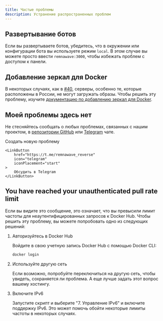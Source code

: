 ```yaml
---
title: Частые проблемы
description: Устранение распространенных проблем
---
```



## Развертывание ботов

Если вы развертываете ботов, убедитесь, что в окружении или конфигурации бота вы используете режим `local`. В этом случае вы можете просто ввести `remnawave:3000`, чтобы избежать проблем с доступом к панели.

## Добавление зеркал для Docker

В некоторых случаях, как в [#40](https://github.com/eGamesAPI/remnawave-reverse-proxy/issues/40), серверы, особенно те, которые расположены в России, не могут загружать образы.
Чтобы решить эту проблему, изучите [документацию по добавлению зеркал для Docker](/ru/troubleshooting/docker-mirrors.mdx).

## Моей проблемы здесь нет

Не стесняйтесь сообщать о любых проблемах, связанных с нашим проектом, в [репозитории GitHub](https://github.com/eGamesAPI/remnawave-reverse-proxy/issues) или [Telegram](https://t.me/remnawave_reverse) чате.

<div style={{ display: 'flex', flexDirection: 'row', justifyContent: 'center', gap: '1rem', textAlign: 'center', marginTop: '2rem' }}>
    <LinkButton
        href="https://github.com/eGamesAPI/remnawave-reverse-proxy/issues/new/choose"
        icon="add-document"
        iconPlacement="start"
    >
        Создать новую проблему
    </LinkButton>
    
    <LinkButton
        href="https://t.me/remnawave_reverse"
        icon="telegram"
        iconPlacement="start"
    >
        Обсудить в Telegram
    </LinkButton>
</div>

## You have reached your unauthenticated pull rate limit

Если вы видите это сообщение, это означает, что вы превысили лимит частоты для неаутентифицированных запросов к Docker Hub. Чтобы решить эту проблему, вы можете попробовать одно из следующих решений:

<Steps>

1. Авторизуйтесь в Docker Hub

    Войдите в свою учетную запись Docker Hub с помощью Docker CLI:

    ```bash
    docker login
    ```

2. Используйте другую сеть

    Если возможно, попробуйте переключиться на другую сеть, чтобы увидеть, сохраняется ли проблема. А еще лучше задать этот вопрос вашему хостингу.

3. Включите IPv6

    Запустите скрипт и выберите "7. Управление IPv6" и включите поддержку IPv6. Это может помочь обойти некоторые лимиты частоты в некоторых случаях.

</Steps>